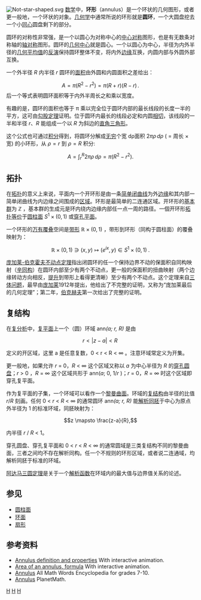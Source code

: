 {{NoteTA
|G1 = Math
}}
{{About|數學的環狀構造|交通的環狀道路結構|圓環}}
[[File:Not-star-shaped.svg|thumb]]
[[数学|数学]]中，'''环形'''（annulus）是一个环状的几何图形，或者更一般地，一个环状的对象。[[几何学|几何学]]中通常所说的环形就是'''圆环'''，一个大圆盘挖去一个小[[同心_(幾何)|同心]]圆盘剩下的部分。

圆环的对称性非常强，是一个以圆心为对称中心的[[中心对称|中心对称]]图形，也是有无数条对称轴的[[轴对称|轴对称]]图形。圆环的[[几何中心|几何中心]]就是圆心。一个以圆心为中心，半径为内外半径的[[几何平均值|几何平均值]]的[[反演|反演]]保持圆环整体不变，将内外[[邊_(幾何)|边缘]]互换，内圆内部与外圆外部互换。

一个外半径 ''R'' 内半径 ''r'' 圆环的[[面积|面积]]由外圆和内圆面积之差给出：
:<math>A = \pi(R^2 - r^2) = \pi(R+r)(R-r)\,.</math>
后一个等式表明圆环面积等于内外半周长之和乘以宽度。

有趣的是，圆环的面积也等于 π 乘以完全位于圆环内部的最长线段的长度一半的平方，这可由[[勾股定理|勾股定理]]证明。位于圆环内最长的线段必定和内圆[[相切|相切]]，该线段的一半和半径 ''r''、''R'' 能组成一个以 ''R'' 为斜边的[[直角三角形|直角三角形]]。

这个公式也可通过[[积分|积分]]得到，将圆环分解成[[无穷|无穷]]个宽 dρ面积  <math>2\pi\rho\, d\rho</math> ( = 周长 × 宽) 的小环形，从 <math>\rho = r</math> 到 <math>\rho = R</math> 积分:

:<math>A = \int_r^R 2\pi\rho\, d\rho = \pi(R^2-r^2).</math>

== 拓扑 ==

在[[拓扑|拓扑]]的意义上来说，平面内一个开环形是由一条[[简单闭曲线|简单闭曲线]]为外[[边缘|边缘]]和其内部一简单闭曲线为内边缘之间围成的[[开集|区域]]。环形是最简单的二连通区域。开环形的[[基本群|基本群]]为 <math>\mathbb{Z}</math> ，基本群的生成元是环内绕内边缘内部任一点一周的路径。一個开环形[[同胚|拓扑等价]]于[[圆柱面|圆柱面]] <math>S^1 \times (0,1)</math> 或[[穿孔平面|穿孔平面]]。

一个环形的[[万有覆叠|万有覆叠]]空间是[[带形|带形]] <math>\mathbb{R} \times (0,1)</math> ，带形到环形（同构于圆柱面）的覆叠映射为：

:<math>\mathbb{R} \times (0,1) \ni (x ,y) \mapsto  (e^{ix},y) \in S^1 \times (0,1)\; .</math>

[[庞加莱-伯克霍夫不动点定理|庞加莱-伯克霍夫不动点定理]]指出闭圆环的任一个保持边界不动的保面积自同构映射（[[辛同构|辛同构]]）在圆环内部至少有两个不动点，更一般的保面积的扭曲映射（两个边缘转动方向相反，[[提升|提升]]到带形上看得更清晰）至少有两个不动点。这个定理来自[[三体问题|三体问题]]，最早由[[庞加莱|庞加莱]]1912年提出，他给出了不完整的证明，又称为“庞加莱最后的几何定理”；第二年，[[伯克赫夫|伯克赫夫]]第一次给出了完整的证明。

==复结构==

在[[复分析|复分析]]中，[[复平面|复平面]]上一个（圆）环域 ann''(a; r, R)'' 是由

:<math> r < |z-a| < R\,</math>

定义的开区域，这里 a 是任意复数，0 < r < R < ∞ 。注意环域常定义为开集。

更一般地，如果允许 ''r'' = 0，''R'' < ∞ 这个区域又称以 ''a'' 为中心半径为 ''R'' 的[[穿孔圆盘|穿孔圆盘]]；''r'' > 0 ，''R'' = ∞ 这个区域共形于 ann(''a''; 0, 1/''r'' )；''r'' = 0，''R'' = ∞ 时这个区域即穿孔复平面。

作为复平面的子集，一个环域可以看作一个[[黎曼曲面|黎曼曲面]]。环域的[[复结构|复结构]]由半径的比值 ''r''/''R'' 刻画。任何 0 < ''r'' < ''R'' < ∞ 的通常圆环 ann''(a; r, R)'' 能[[解析同胚|解析同胚]]于中心为原点外半径为 1 的标准环域，同胚映射为：

:<math>z \mapsto \frac{z-a}{R},</math>
 
内半径 ''r'' / ''R'' < 1。

穿孔圆盘、穿孔复平面和 0 < ''r'' < ''R'' < ∞ 的通常圆域是三类复结构不同的黎曼曲面，三者之间均不存在解析同构。任一个不规则的环形区域，或者说二连通域，均解析同胚于标准的环域。

[[阿达马三圆定理|阿达马三圆定理]]是关于一个[[解析函数|解析函数]]在环域内的最大值与边界值关系的论述。

== 参见 ==
* [[圆柱面|圆柱面]]
* [[环面|环面]]
* [[扇形|扇形]]

== 参考资料 ==
*[http://www.mathopenref.com/annulus.html Annulus definition and properties] {{Wayback|url=http://www.mathopenref.com/annulus.html |date=20081218063317 }} With interactive animation.
*[http://www.mathopenref.com/annulusarea.html Area of an annulus, formula] {{Wayback|url=http://www.mathopenref.com/annulusarea.html |date=20081218135147 }} With interactive animation.
*[http://www.allmathwords.org/en/a/annulus.html Annulus] {{Wayback|url=http://www.allmathwords.org/en/a/annulus.html |date=20160310053048 }} All Math Words Encyclopedia for grades 7-10.
*[http://planetmath.org/encyclopedia/Annulus2.html Annulus] {{Wayback|url=http://planetmath.org/encyclopedia/Annulus2.html |date=20081121113715 }} PlanetMath.
{{几何术语}}
[[Category:初等几何|H]]
[[Category:几何形状|H]]
[[Category:复分析|H]]